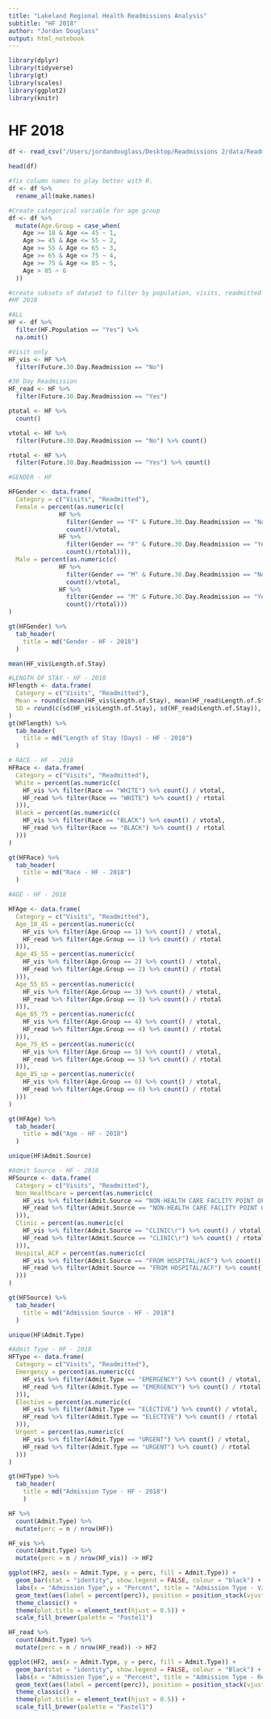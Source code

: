 ```yaml
---
title: "Lakeland Regional Health Readmissions Analysis"
subtitle: "HF 2018"
author: "Jordan Douglass"
output: html_notebook
---
```


```r
library(dplyr)
library(tidyverse)
library(gt)
library(scales)
library(ggplot2)
library(knitr)
```


# HF 2018

```r
df <- read_csv("/Users/jordandouglass/Desktop/Readmissions 2/data/Readmissions2018.csv")
```

```r
head(df)
```

```r
#fix column names to play better with R.
df <- df %>% 
  rename_all(make.names)
```

```r
#Create categorical variable for age group
df <- df %>% 
  mutate(Age.Group = case_when(
    Age >= 18 & Age <= 45 ~ 1,
    Age >= 45 & Age <= 55 ~ 2,
    Age >= 55 & Age <= 65 ~ 3,
    Age >= 65 & Age <= 75 ~ 4,
    Age >= 75 & Age <= 85 ~ 5,
    Age > 85 ~ 6
  ))
```


```r
#create subsets of dataset to filter by population, visits, readmitted
#HF 2018

#ALL
HF <- df %>% 
  filter(HF.Population == "Yes") %>% 
  na.omit()

#Visit only
HF_vis <- HF %>% 
  filter(Future.30.Day.Readmission == "No")

#30 Day Readmission
HF_read <- HF %>% 
  filter(Future.30.Day.Readmission == "Yes")
```


```r
ptotal <- HF %>% 
  count()

vtotal <- HF %>% 
  filter(Future.30.Day.Readmission == "No") %>% count()

rtotal <- HF %>% 
  filter(Future.30.Day.Readmission == "Yes") %>% count()
```


```r
#GENDER - HF

HFGender <- data.frame(
  Category = c("Visits", "Readmitted"),
  Female = percent(as.numeric(c( 
              HF %>% 
                filter(Gender == "F" & Future.30.Day.Readmission == "No") %>% 
                count()/vtotal,
              HF %>% 
                filter(Gender == "F" & Future.30.Day.Readmission == "Yes") %>% 
                count()/rtotal))),
  Male = percent(as.numeric(c(
              HF %>% 
                filter(Gender == "M" & Future.30.Day.Readmission == "No") %>% 
                count()/vtotal,
              HF %>% 
                filter(Gender == "M" & Future.30.Day.Readmission == "Yes") %>% 
                count()/rtotal)))
)

gt(HFGender) %>% 
  tab_header(
    title = md("Gender - HF - 2018")
  )
```


```r
mean(HF_vis$Length.of.Stay)
```


```r
#LENGTH OF STAY - HF - 2018
HFlength <- data.frame(
  Category = c("Visits", "Readmitted"),
  Mean = round(c(mean(HF_vis$Length.of.Stay), mean(HF_read$Length.of.Stay)), 2),
  SD = round(c(sd(HF_vis$Length.of.Stay), sd(HF_read$Length.of.Stay)), 2)
)
gt(HFlength) %>% 
  tab_header(
    title = md("Length of Stay (Days) - HF - 2018")
  )
```

```r
# RACE - HF - 2018
HFRace <- data.frame(
  Category = c("Visits", "Readmitted"),
  White = percent(as.numeric(c(
    HF_vis %>% filter(Race == "WHITE") %>% count() / vtotal,
    HF_read %>% filter(Race == "WHITE") %>% count() / rtotal
  ))),
  Black = percent(as.numeric(c(
    HF_vis %>% filter(Race == "BLACK") %>% count() / vtotal,
    HF_read %>% filter(Race == "BLACK") %>% count() / rtotal
  )))
)

gt(HFRace) %>% 
  tab_header(
    title = md("Race - HF - 2018")
  )
```

```r
#AGE - HF - 2018

HFAge <- data.frame(
  Category = c("Visits", "Readmitted"),
  Age_18_45 = percent(as.numeric(c(
    HF_vis %>% filter(Age.Group == 1) %>% count() / vtotal,
    HF_read %>% filter(Age.Group == 1) %>% count() / rtotal
  ))),
  Age_45_55 = percent(as.numeric(c(
    HF_vis %>% filter(Age.Group == 2) %>% count() / vtotal,
    HF_read %>% filter(Age.Group == 2) %>% count() / rtotal
  ))),
  Age_55_65 = percent(as.numeric(c(
    HF_vis %>% filter(Age.Group == 3) %>% count() / vtotal,
    HF_read %>% filter(Age.Group == 3) %>% count() / rtotal
  ))),
  Age_65_75 = percent(as.numeric(c(
    HF_vis %>% filter(Age.Group == 4) %>% count() / vtotal,
    HF_read %>% filter(Age.Group == 4) %>% count() / rtotal
  ))),
  Age_75_85 = percent(as.numeric(c(
    HF_vis %>% filter(Age.Group == 5) %>% count() / vtotal,
    HF_read %>% filter(Age.Group == 5) %>% count() / rtotal
  ))),
  Age_85_up = percent(as.numeric(c(
    HF_vis %>% filter(Age.Group == 6) %>% count() / vtotal,
    HF_read %>% filter(Age.Group == 6) %>% count() / rtotal
  )))
)

gt(HFAge) %>% 
  tab_header(
    title = md("Age - HF - 2018")
  )
```
```r
unique(HF$Admit.Source)
```


```r
#Admit Source - HF - 2018
HFSource <- data.frame(
  Category = c("Visits", "Readmitted"),
  Non_Healthcare = percent(as.numeric(c(
    HF_vis %>% filter(Admit.Source == "NON-HEALTH CARE FACLITY POINT OF ORIGIN") %>% count() / vtotal,
    HF_read %>% filter(Admit.Source == "NON-HEALTH CARE FACLITY POINT OF ORIGIN") %>% count() / rtotal
  ))),
  Clinic = percent(as.numeric(c(
    HF_vis %>% filter(Admit.Source == "CLINIC\r") %>% count() / vtotal,
    HF_read %>% filter(Admit.Source == "CLINIC\r") %>% count() / rtotal
  ))),
  Hospital_ACF = percent(as.numeric(c(
    HF_vis %>% filter(Admit.Source == "FROM HOSPITAL/ACF") %>% count() / vtotal,
    HF_read %>% filter(Admit.Source == "FROM HOSPITAL/ACF") %>% count() / rtotal
  )))
)

gt(HFSource) %>% 
  tab_header(
    title = md("Admission Source - HF - 2018")
  )
```

```r
unique(HF$Admit.Type)
```


```r
#Admit Type - HF - 2018
HFType <- data.frame(
  Category = c("Visits", "Readmitted"),
  Emergency = percent(as.numeric(c(
    HF_vis %>% filter(Admit.Type == "EMERGENCY") %>% count() / vtotal,
    HF_read %>% filter(Admit.Type == "EMERGENCY") %>% count() / rtotal
  ))),
  Elective = percent(as.numeric(c(
    HF_vis %>% filter(Admit.Type == "ELECTIVE") %>% count() / vtotal,
    HF_read %>% filter(Admit.Type == "ELECTIVE") %>% count() / rtotal
  ))),
  Urgent = percent(as.numeric(c(
    HF_vis %>% filter(Admit.Type == "URGENT") %>% count() / vtotal,
    HF_read %>% filter(Admit.Type == "URGENT") %>% count() / rtotal
  )))
)

gt(HFType) %>% 
  tab_header(
    title = md("Admission Type - HF - 2018")
    )
```

```r
HF %>% 
  count(Admit.Type) %>% 
  mutate(perc = n / nrow(HF))
```


```r
HF_vis %>% 
  count(Admit.Type) %>% 
  mutate(perc = n / nrow(HF_vis)) -> HF2

ggplot(HF2, aes(x = Admit.Type, y = perc, fill = Admit.Type)) + 
  geom_bar(stat = "identity", show.legend = FALSE, colour = "black") + 
  labs(x = "Admission Type",y = "Percent", title = "Admission Type - Visits - HF - 2018") +
  geom_text(aes(label = percent(perc)), position = position_stack(vjust = 0.5)) +
  theme_classic() + 
  theme(plot.title = element_text(hjust = 0.5)) +
  scale_fill_brewer(palette = "Pastel1")
```

```r
HF_read %>% 
  count(Admit.Type) %>% 
  mutate(perc = n / nrow(HF_read)) -> HF2

ggplot(HF2, aes(x = Admit.Type, y = perc, fill = Admit.Type)) + 
  geom_bar(stat = "identity", show.legend = FALSE, colour = "Black") + 
  labs(x = "Admission Type",y = "Percent", title = "Admission Type - Readmitted - HF - 2018") +
  geom_text(aes(label = percent(perc)), position = position_stack(vjust=0.5)) +
  theme_classic() + 
  theme(plot.title = element_text(hjust = 0.5)) +
  scale_fill_brewer(palette = "Pastel1")
```
